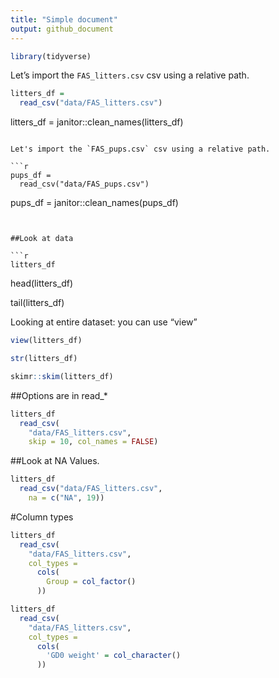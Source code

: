 ```yaml
---
title: "Simple document"
output: github_document
---
```


```r
library(tidyverse)
```


Let's import the `FAS_litters.csv` csv using a relative path.

```r
litters_df = 
  read_csv("data/FAS_litters.csv")
```

litters_df = 
  janitor::clean_names(litters_df)
```

Let's import the `FAS_pups.csv` csv using a relative path.

```r
pups_df = 
  read_csv("data/FAS_pups.csv")
```

pups_df = 
  janitor::clean_names(pups_df)
```


##Look at data

```r
litters_df
```

head(litters_df)

tail(litters_df)

Looking at entire dataset: you can use "view"

```r
view(litters_df)
```

```r
str(litters_df)
```

```r
skimr::skim(litters_df)
```


##Options are in read_*

```r
litters_df
  read_csv(
    "data/FAS_litters.csv",
    skip = 10, col_names = FALSE)
```


##Look at NA Values.

```r
litters_df
  read_csv("data/FAS_litters.csv",
    na = c("NA", 19))
```


#Column types

```r
litters_df  
  read_csv(
    "data/FAS_litters.csv",
    col_types = 
      cols(
        Group = col_factor()
      ))
```

```r
litters_df  
  read_csv(
    "data/FAS_litters.csv",
    col_types = 
      cols(
        'GD0 weight' = col_character()
      ))
```

